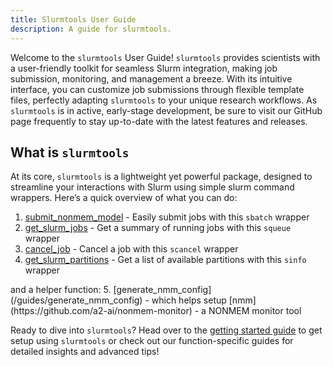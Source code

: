 ```yaml
---
title: Slurmtools User Guide
description: A guide for slurmtools.
---
```



Welcome to the `slurmtools` User Guide! `slurmtools` provides scientists with a user-friendly toolkit for seamless Slurm integration, making job submission, monitoring, and management a breeze. With its intuitive interface, you can customize job submissions through flexible template files, perfectly adapting `slurmtools` to your unique research workflows. As `slurmtools` is in active, early-stage development, be sure to visit our GitHub page frequently to stay up-to-date with the latest features and releases.

## What is `slurmtools`

At its core, `slurmtools` is a lightweight yet powerful package, designed to streamline your interactions with Slurm using simple slurm command wrappers. Here’s a quick overview of what you can do:
<Steps>
1. [submit_nonmem_model](/guides/submit_nonmem_model) - Easily submit jobs with this `sbatch` wrapper
2. [get_slurm_jobs](/guides/get_slurm_partitions) - Get a summary of running jobs with this `squeue` wrapper
3. [cancel_job](/guides/cancel_job) - Cancel a job with this `scancel` wrapper
4. [get_slurm_partitions](/guides/get_slurm_partitions) - Get a list of available partitions with this `sinfo` wrapper
</Steps>
and a helper function:
<Steps>
5. [generate_nmm_config](/guides/generate_nmm_config) - which helps setup [nmm](https://github.com/a2-ai/nonmem-monitor) - a NONMEM monitor tool
</Steps>

Ready to dive into `slurmtools`? Head over to the [getting started guide](/guides/1_getting_started) to get setup using `slurmtools` or check out our function-specific guides for detailed insights and advanced tips!